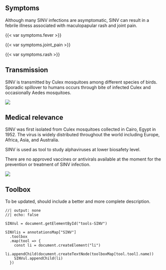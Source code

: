 ::: {.panel-tabset}

## Symptoms

::: {.grid}

::: {.g-col-8}
Although many SINV infections are asymptomatic, SINV can result in a febrile illness associated with maculopapular rash and joint pain.
:::

::: {.g-col-4}
{{< var symptoms.fever >}}

{{< var symptoms.joint_pain >}}

{{< var symptoms.rash >}}
:::

:::

## Transmission

::: {.grid}

::: {.g-col-6}
SINV is transmitted by Culex mosquitoes among different species of birds. Sporadic spillover to humans occurs through bite of infected Culex and occasionally Aedes mosquitoes.
:::

::: {.g-col-6}
![](SINV-transmission.png)
:::

:::

## Medical relevance

::: {.grid}

::: {.g-col-6}
SINV was first isolated from Culex mosquitoes collected in Cairo, Egypt in 1952. The virus is widely distributed throughout the world including Europe, Africa, Asia, and Australia.

SINV is used as tool to study alphaviruses at lower biosafety level.

There are no approved vaccines or antivirals available at the moment for the prevention or treatment of SINV infection. 
:::

::: {.g-col-6}
![](SINV-map.png)
:::

:::

## Toolbox

::: {.callout-note}
To be updated, should include a better and more complete description.
:::

<ul id="tools-SINV">
</ul>

```ojs
//| output: none
//| echo: false

SINVul = document.getElementById("tools-SINV")

SINVlis = annotationsMap["SINV"]
  .toolbox
  .map(tool => {
    const li = document.createElement("li")
    li.appendChild(document.createTextNode(toolboxMap[tool.tool].name))
    SINVul.appendChild(li)
  })

```
:::


